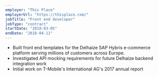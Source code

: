 ```yaml
---
employer: "This Place"
employerUrl: "https://thisplace.com/"
jobTitle: "Front end developer"
jobType: "contract"
startDate: "2018-03-05"
endDate: "2018-04-11"
---
```


- Built front end templates for the Delhaize SAP Hybris e-commerce platform serving millions of customers across Europe.
- Investigated API mocking requirements for future Delhaize backend integration work
- Initial work on T-Mobile's International AG's 2017 annual report

